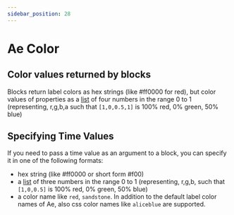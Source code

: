 ```yaml
---
sidebar_position: 28
---
```



# Ae Color

## Color values returned by blocks

Blocks return label colors as hex strings (like #ff0000 for red), but color values of properties as a [list](lists.mdx) of four numbers in the range 0 to 1 (representing, r,g,b,a such that `[1,0,0.5,1]` is 100% red, 0% green, 50% blue)

## Specifying Time Values

If you need to pass a time value as an argument to a block, you can specify it in one of the following formats:

- hex string (like #ff0000 or short form #f00)
-  a [list](lists.mdx) of three numbers in the range 0 to 1 (representing, r,g,b, such that `[1,0,0.5]` is 100% red, 0% green, 50% blue)
- a color name like `red`, `sandstone`. In addition to the default label color names of Ae, also css color names like `aliceblue` are supported. 
